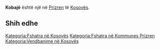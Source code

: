 {{Fshat në 
 | Emri                = Kobajë
 | EmriAlt                = 
 | NAME_SHORT_FORM=      
 | NAME_GENERIC=      
 | NAME_SORT_NAME_RO=      KOBAJE
 | FULL_NAME_RO = Kobajë
 | FULL_NAME_ND_RO=Kobaje
 | SORT_NAME_RG=KOBAJE
 | FULL_NAME_RG=Kobajë
 | FULL_NAME_ND_RG=Kobaje
 | SRP_NAME_SHORT_FORM=      
 | SRP_NAME_GENERIC=      
 | SRP_NAME_SORT_NAME_RO=      
 | SRP_FULL_NAME_RO = 
 | SRP_FULL_NAME_ND_RO=
 | SRP_SORT_NAME_RG=
 | SRP_FULL_NAME_RG=
 | SRP_FULL_NAME_ND_RG=
 | Emri (Rasa dhanore) = 
 | Figura              = 
 | Shteti              = Kosovo
 | Komuna              = Prizren
 | Kodi postar         = 
 | Sipërfaqja          = 

 | Popullsia           = 

 | Regj. i popullsisë  = 
 | Dend. e popullsisë  = 
 | Faqja zyrtare       = 
 <!--- Koordinatat ----> 
 | Gjerësia            = 42.2175
 | Gjatësia            = 20.641667
 | Lartësia            = 
}}
'''Kobajë''' është një [[]] në [[Prizren]] të [[Kosovës]].

<!-- == Gjeografia == -->
<!-- == Historia == -->
<!-- == Demografia == -->
== Shih edhe ==
{{Komuna Prizren}}
{{Kosovo-Administrata-Cung}}

[[Kategoria:Fshatra në Kosovës]]
[[Kategoria:Fshatra në Kommunes Prizren]]
[[Kategoria:Vendbanime në Kosovës]]